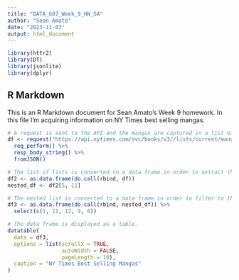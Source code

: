 ---
title: "DATA_607_Week_9_HW_SA"
author: "Sean Amato"
date: "2023-11-03"
output: html_document
---

```{r, warning = FALSE, message=FALSE}
library(httr2)
library(DT)
library(jsonlite)
library(dplyr)
```

## R Markdown

This is an R Markdown document for Sean Amato's Week 9 homework. In this file I'm acquiring information on NY Times best selling mangas.

```{r}
# A request is sent to the API and the mangas are captured in a list of lists.
df <- request("https://api.nytimes.com/svc/books/v3//lists/current/manga.json?api-key=tuDsoGCqUWBAm7z3obdIO46PGoUGECBx") %>%
  req_perform() %>%
  resp_body_string() %>%
  fromJSON()

# The list of lists is converted to a data frame in order to extract the nested list.
df2 <- as.data.frame(do.call(rbind, df))
nested_df <- df2[5, 11]

# The nested list is converted to a data frame in order to filter to the columns of interest.
df3 <- as.data.frame(do.call(rbind, nested_df)) %>%
  select(c(1, 11, 12, 9, 8))

# The data frame is displayed as a table.
datatable(
  data = df3,  
  options = list(scrollX = TRUE, 
                 autoWidth = FALSE, 
                 pageLength = 10),
  caption = "NY Times Best Selling Mangas"
)
```


